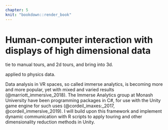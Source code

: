 ```yaml
---
chapter: 5
knit: "bookdown::render_book"
---
```


# Human-computer interaction with displays of high dimensional data {#ch:hci}

tie to manual tours, and 2d tours, and bring into 3d.

applied to physics data.

Data analysis in VR spaces, so called immerse analytics, is becoming more and more popular, yet with mixed and varied results (@marriott_immersive_2018). The Immerse Analytics group at Monash University have been programming packages in C#, for use with the Unity game engine for such uses (@cordeil_imaxes:_2017, @cordeil_immersive_2019). I will build upon this framework and implement dynamic communication with R scripts to apply touring and other dimensionality reduction methods in Unity.
